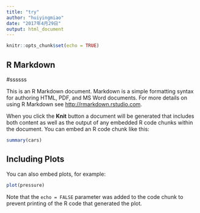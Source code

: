```yaml
---
title: "try"
author: "huiyingmiao"
date: "2017年4月29日"
output: html_document
---
```


```r
knitr::opts_chunk$set(echo = TRUE)
```

## R Markdown
#ssssss

This is an R Markdown document. Markdown is a simple formatting syntax for authoring HTML, PDF, and MS Word documents. For more details on using R Markdown see <http://rmarkdown.rstudio.com>.

When you click the **Knit** button a document will be generated that includes both content as well as the output of any embedded R code chunks within the document. You can embed an R code chunk like this:

```r
summary(cars)
```

## Including Plots

You can also embed plots, for example:

```r
plot(pressure)
```

Note that the `echo = FALSE` parameter was added to the code chunk to prevent printing of the R code that generated the plot.
